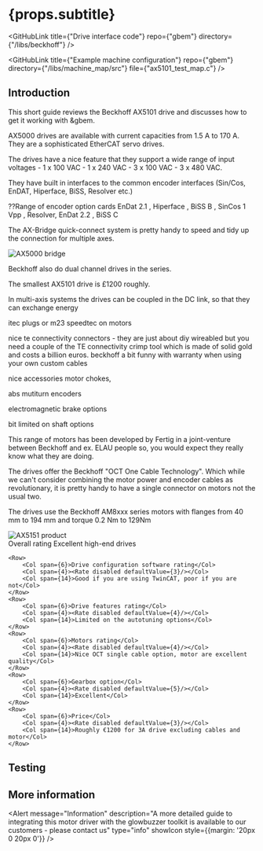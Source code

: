 
# {props.subtitle}

<GitHubLink title={"Drive interface code"} repo={"gbem"} directory={"/libs/beckhoff"} />

<GitHubLink title={"Example machine configuration"} repo={"gbem"} directory={"/libs/machine_map/src"} file={"ax5101_test_map.c"} />

## Introduction

This short guide reviews the Beckhoff AX5101 drive and discusses how to get it working with &gbem.

AX5000 drives are available with current capacities from 1.5 A to 170 A. They are a sophisticated EtherCAT servo drives.

The drives have a nice feature that they support a wide range of input voltages - 1 x 100 VAC - 1 x
240 VAC - 3 x 100 VAC - 3 x 480 VAC.

They have built in interfaces to the common encoder interfaces (Sin/Cos, EnDAT, Hiperface, BiSS, Resolver etc.)

??Range of encoder option cards EnDat 2.1 , Hiperface , BiSS B , SinCos 1 Vpp , Resolver, EnDat 2.2 , BiSS C


The AX-Bridge quick-connect system is pretty handy to speed and tidy up the connection for multiple axes.


<Image meta={ax5000_bridge} alt="AX5000 bridge" maxWidth={500}/>


Beckhoff also do dual channel drives in the series.

The smallest AX5101 drive is £1200 roughly.

In multi-axis systems the drives can be coupled in the DC link, so that they can exchange energy



itec plugs or m23 speedtec on motors

nice te connectivity connectors - they are just about diy wireabled but you need a couple of the TE connectivity crimp tool which is made of solid gold and costs a billion euros. beckhoff a bit funny with warranty when using your own custom cables

 nice accessories motor chokes,

abs mutiturn encoders

electromagnetic brake options

bit limited on shaft options


This range of motors has been developed by Fertig in a joint-venture between Beckhoff and ex. ELAU people so, you would expect they really know what they are doing.

The drives offer the Beckhoff "OCT One Cable Technology". Which while we can't consider combining the motor power and encoder cables as revolutionary, it is pretty handy to have a single connector on motors not the usual two.


The drives use the Beckhoff AM8xxx series motors with flanges from 40 mm to 194 mm and  torque 0.2 Nm to 129Nm




<Image meta={ax5151_product_shot} alt="AX5151 product" maxWidth={500}/>



<div style={{margin:"20px"}}>
    <Row>
        <Col span={6}>Overall rating</Col>
        <Col span={4}><Rate disabled defaultValue={4}/></Col>
        <Col span={14}>Excellent high-end drives </Col>
    </Row>

    <Row>
        <Col span={6}>Drive configuration software rating</Col>
        <Col span={4}><Rate disabled defaultValue={3}/></Col>
        <Col span={14}>Good if you are using TwinCAT, poor if you are not</Col>
    </Row>
    <Row>
        <Col span={6}>Drive features rating</Col>
        <Col span={4}><Rate disabled defaultValue={4}/></Col>
        <Col span={14}>Limited on the autotuning options</Col>
    </Row>
    <Row>
        <Col span={6}>Motors rating</Col>
        <Col span={4}><Rate disabled defaultValue={4}/></Col>
        <Col span={14}>Nice OCT single cable option, motor are excellent quality</Col>
    </Row>
    <Row>
        <Col span={6}>Gearbox option</Col>
        <Col span={4}><Rate disabled defaultValue={5}/></Col>
        <Col span={14}>Excellent</Col>
    </Row>
    <Row>
        <Col span={6}>Price</Col>
        <Col span={4}><Rate disabled defaultValue={3}/></Col>
        <Col span={14}>Roughly €1200 for 3A drive excluding cables and motor</Col>
    </Row>
</div>


## Testing

<YoutubeEmbed embedId="" />

## More information

<Alert message="Information" description="A more detailed guide to integrating this motor driver with the glowbuzzer toolkit is available to our customers - please contact us" type="info" showIcon style={{margin: '20px 0 20px 0'}} />